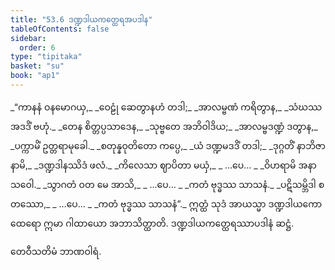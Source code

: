 ```yaml
---
title: "53.6 ဒဏ္ဍဒါယကတ္ထေရအပဒါန"
tableOfContents: false
sidebar:
  order: 6
type: "tipitaka"
basket: "su"
book: "ap1"
---
```



<DynamicBreadcrumb />

<Division number="36" book="ap1" e="ch" v="20" p="432">

<Paragraph number="6843" type="verses" book="ap1">
_“ကာနနံ ဝနမောဂယှ,_  
_ဝေဠုံ ဆေတွာနဟံ တဒါ;_  
_အာလမ္ဗဏံ ကရိတွာန,_  
_သံဃဿ အဒဒိံ ဗဟုံ._  

</Paragraph>

</Division>
<Division number="37" book="ap1" e="ch" v="20" p="432">

<Paragraph number="6844" type="verses" book="ap1">
_တေန စိတ္တပ္ပသာဒေန,_  
_သုဗ္ဗတေ အဘိဝါဒိယ;_  
_အာလမ္ဗဒဏ္ဍံ ဒတွာန,_  
_ပက္ကာမိံ ဥတ္တရာမုခေါ._  

</Paragraph>

</Division>
<Division number="38" book="ap1" e="ch" v="20" p="432">

<Paragraph number="6845" type="verses" book="ap1">
_စတုန္နဝုတိတော ကပ္ပေ,_  
_ယံ ဒဏ္ဍမဒဒိံ တဒါ;_  
_ဒုဂ္ဂတိံ နာဘိဇာနာမိ,_  
_ဒဏ္ဍဒါနဿိဒံ ဖလံ._  

</Paragraph>

</Division>
<Division number="39" book="ap1" e="ch" v="20" p="432">

<Paragraph number="6846" type="verses" book="ap1">
_ကိလေသာ ဈာပိတာ မယှံ,_  
_ …ပေ… _  
_ဝိဟရာမိ အနာသဝေါ._  

</Paragraph>

</Division>
<Division number="40" book="ap1" e="ch" v="20" p="432">

<Paragraph number="6847" type="verses" book="ap1">
_သွာဂတံ ဝတ မေ အာသိ,_  
_ …ပေ… _  
_ကတံ ဗုဒ္ဓဿ သာသနံ._  

</Paragraph>

</Division>
<Division number="41" book="ap1" e="ch" v="20" p="432">

<Paragraph number="6848" type="verses" book="ap1">
_ပဋိသမ္ဘိဒါ စတဿော,_  
_ …ပေ… _  
_ကတံ ဗုဒ္ဓဿ သာသနံ”._  

</Paragraph>

<Paragraph number="6849" book="ap1">
ဣတ္ထံ သုဒံ အာယသ္မာ ဒဏ္ဍဒါယကော ထေရော ဣမာ ဂါထာယော အဘာသိတ္ထာတိ.

</Paragraph>
</Division>

<Paragraph number="6850" type="center" book="ap1">
ဒဏ္ဍဒါယကတ္ထေရဿာပဒါနံ ဆဋ္ဌံ.

  
တေဝီသတိမံ ဘာဏဝါရံ.
</Paragraph>